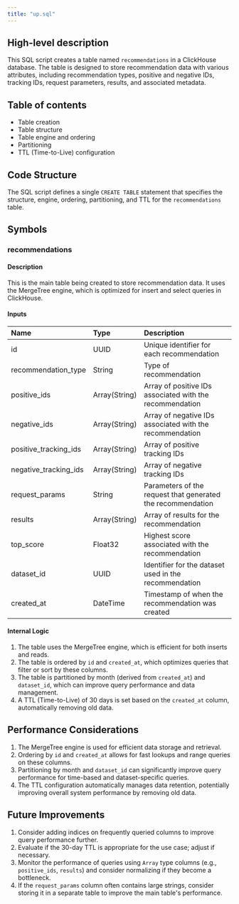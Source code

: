 ```yaml
---
title: "up.sql"
---
```


## High-level description
This SQL script creates a table named `recommendations` in a ClickHouse database. The table is designed to store recommendation data with various attributes, including recommendation types, positive and negative IDs, tracking IDs, request parameters, results, and associated metadata.

## Table of contents
- Table creation
- Table structure
- Table engine and ordering
- Partitioning
- TTL (Time-to-Live) configuration

## Code Structure
The SQL script defines a single `CREATE TABLE` statement that specifies the structure, engine, ordering, partitioning, and TTL for the `recommendations` table.

## Symbols

### recommendations
#### Description
This is the main table being created to store recommendation data. It uses the MergeTree engine, which is optimized for insert and select queries in ClickHouse.

#### Inputs
| Name | Type | Description |
|:-----|:-----|:------------|
| id | UUID | Unique identifier for each recommendation |
| recommendation_type | String | Type of recommendation |
| positive_ids | Array(String) | Array of positive IDs associated with the recommendation |
| negative_ids | Array(String) | Array of negative IDs associated with the recommendation |
| positive_tracking_ids | Array(String) | Array of positive tracking IDs |
| negative_tracking_ids | Array(String) | Array of negative tracking IDs |
| request_params | String | Parameters of the request that generated the recommendation |
| results | Array(String) | Array of results for the recommendation |
| top_score | Float32 | Highest score associated with the recommendation |
| dataset_id | UUID | Identifier for the dataset used in the recommendation |
| created_at | DateTime | Timestamp of when the recommendation was created |

#### Internal Logic
1. The table uses the MergeTree engine, which is efficient for both inserts and reads.
2. The table is ordered by `id` and `created_at`, which optimizes queries that filter or sort by these columns.
3. The table is partitioned by month (derived from `created_at`) and `dataset_id`, which can improve query performance and data management.
4. A TTL (Time-to-Live) of 30 days is set based on the `created_at` column, automatically removing old data.

## Performance Considerations
1. The MergeTree engine is used for efficient data storage and retrieval.
2. Ordering by `id` and `created_at` allows for fast lookups and range queries on these columns.
3. Partitioning by month and `dataset_id` can significantly improve query performance for time-based and dataset-specific queries.
4. The TTL configuration automatically manages data retention, potentially improving overall system performance by removing old data.

## Future Improvements
1. Consider adding indices on frequently queried columns to improve query performance further.
2. Evaluate if the 30-day TTL is appropriate for the use case; adjust if necessary.
3. Monitor the performance of queries using `Array` type columns (e.g., `positive_ids`, `results`) and consider normalizing if they become a bottleneck.
4. If the `request_params` column often contains large strings, consider storing it in a separate table to improve the main table's performance.